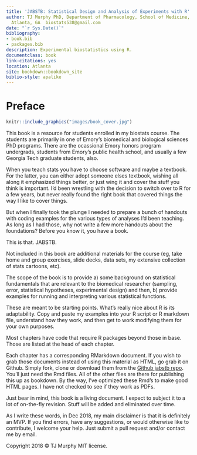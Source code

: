 ```yaml
--- 
title: 'JABSTB: Statistical Design and Analysis of Experiments with R'
author: TJ Murphy PhD, Department of Pharmacology, School of Medicine, Emory University,
  Atlanta, GA  biostats538@gmail.com
date: "`r Sys.Date()`"
bibliography:
- book.bib
- packages.bib
description: Experimental biostatistics using R.
documentclass: book
link-citations: yes
location: Atlanta
site: bookdown::bookdown_site
biblio-style: apalike
---
```

# Preface {-}

```r
knitr::include_graphics("images/book_cover.jpg")
```

This book is a resource for students enrolled in my biostats course. The students are primarily in one of Emory's biomedical and biological sciences PhD programs. There are the ocassional Emory honors program undergrads, students from Emory's public health school, and usually a few Georgia Tech graduate students, also.

When you teach stats you have to choose software and maybe a textbook. For the latter, you can either adopt someone elses textbook, wishing all along it emphasized things better, or just wing it and cover the stuff you think is important. I'd been wrestling with the decision to switch over to R for a few years, but never really found the right book that covered things the way I like to cover things.

But when I finally took the plunge I needed to prepare a bunch of handouts with coding examples for the various types of analyses I'd been teaching. As long as I had those, why not write a few more handouts about the foundations? Before you know it, you have a book.  

This is that. JABSTB. 

Not included in this book are additional materials for the course (eg, take home and group exercises, slide decks, data sets, my extensive collection of stats cartoons, etc). 

The scope of the book is to provide a) some background on statistical fundamentals that are relevant to the biomedical researcher (sampling, error, statistical hypotheses, experimental design) and then, b) provide examples for running and interpreting various statistical functions. 

These are meant to be starting points. What's really nice about R is its adaptability. Copy and paste my examples into your R script or R markdown file, understand how they work, and then get to work modifying them for your own purposes. 

Most chapters have code that require R packages beyond those in base. Those are listed at the head of each chapter.

Each chapter has a corresponding RMarkdown document. If you wish to grab those documents instead of using this material as HTML, go grab it on Github. Simply fork, clone or download them from the [Github jabstb repo](https://github.com/TJMurphy/jabstb). You'll just need the Rmd files. All of the other files are there for publishing this up as bookdown. By the way, I've optimized these Rmd's to make good HTML pages. I have not checked to see if they work as PDFs. 

Just bear in mind, this book is a living document. I expect to subject it to a lot of on-the-fly revision. Stuff will be added and eliminated over time.

As I write these words, in Dec 2018, my main disclaimer is that it is definitely an MVP. If you find errors, have any suggestions, or would otherwise like to contribute, I welcome your help. Just submit a pull request and/or contact me by email.


Copyright 2018 © TJ Murphy  MIT license.

